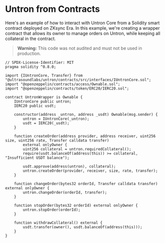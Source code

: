 # Untron from Contracts

Here's an example of how to interact with Untron Core from a Solidity smart contract deployed on ZKsync Era. In this example, we're creating a wrapper contract that allows its owner to manage orders on Untron, while keeping all collateral in the contract.

> **Warning:** This code was not audited and must not be used in production.

```solidity
// SPDX-License-Identifier: MIT
pragma solidity ^0.8.0;

import {IUntronCore, Transfer} from "@ultrasoundlabs/untron/contracts/src/interfaces/IUntronCore.sol";
import "@openzeppelin/contracts/access/Ownable.sol";
import "@openzeppelin/contracts/token/ERC20/IERC20.sol";

contract UntronWrapper is Ownable {
    IUntronCore public untron;
    IERC20 public usdt;

    constructor(address _untron, address _usdt) Ownable(msg.sender) {
        untron = IUntronCore(_untron);
        usdt = IERC20(_usdt);
    }

    function createOrder(address provider, address receiver, uint256 size, uint256 rate, Transfer calldata transfer)
        external onlyOwner {
        uint256 collateral = untron.requiredCollateral();
        require(usdt.balanceOf(address(this)) >= collateral, "Insufficient USDT balance");

        usdt.approve(address(untron), collateral);
        untron.createOrder(provider, receiver, size, rate, transfer);
    }

    function changeOrder(bytes32 orderId, Transfer calldata transfer) external onlyOwner {
        untron.changeOrder(orderId, transfer);
    }

    function stopOrder(bytes32 orderId) external onlyOwner {
        untron.stopOrder(orderId);
    }

    function withdrawCollateral() external {
        usdt.transfer(owner(), usdt.balanceOf(address(this)));
    }
}
```
